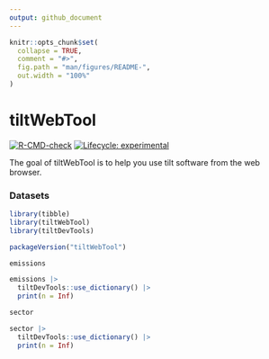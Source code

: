 ```yaml
---
output: github_document
---
```


<!-- README.md is generated from README.Rmd. Please edit that file -->

```r
knitr::opts_chunk$set(
  collapse = TRUE,
  comment = "#>",
  fig.path = "man/figures/README-",
  out.width = "100%"
)
```

# tiltWebTool

<!-- badges: start -->
[![R-CMD-check](https://github.com/2DegreesInvesting/tiltWebTool/actions/workflows/R-CMD-check.yaml/badge.svg)](https://github.com/2DegreesInvesting/tiltWebTool/actions/workflows/R-CMD-check.yaml)
[![Lifecycle: experimental](https://img.shields.io/badge/lifecycle-experimental-orange.svg)](https://lifecycle.r-lib.org/articles/stages.html#experimental)
<!-- badges: end -->

The goal of tiltWebTool is to help you use tilt software from the web browser.

### Datasets

```r
library(tibble)
library(tiltWebTool)
library(tiltDevTools)

packageVersion("tiltWebTool")

emissions

emissions |> 
  tiltDevTools::use_dictionary() |> 
  print(n = Inf)

sector

sector |> 
  tiltDevTools::use_dictionary() |> 
  print(n = Inf)
```

